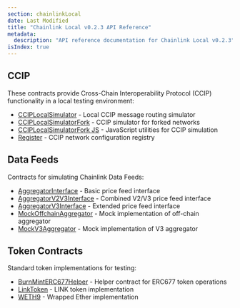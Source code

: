 ```yaml
---
section: chainlinkLocal
date: Last Modified
title: "Chainlink Local v0.2.3 API Reference"
metadata:
  description: "API reference documentation for Chainlink Local v0.2.3"
isIndex: true
---
```



<Common callout="importPackage023" />

## CCIP

These contracts provide Cross-Chain Interoperability Protocol (CCIP) functionality in a local testing environment:

- [CCIPLocalSimulator](/chainlink-local/api-reference/v0.2.3/ccip-local-simulator) - Local CCIP message routing simulator
- [CCIPLocalSimulatorFork](/chainlink-local/api-reference/v0.2.3/ccip-local-simulator-fork) - CCIP simulator for forked networks
- [CCIPLocalSimulatorFork JS](/chainlink-local/api-reference/v0.2.3/ccip-local-simulator-fork-js) - JavaScript utilities for CCIP simulation
- [Register](/chainlink-local/api-reference/v0.2.3/register) - CCIP network configuration registry

## Data Feeds

Contracts for simulating Chainlink Data Feeds:

- [AggregatorInterface](/chainlink-local/api-reference/v0.2.3/aggregator-interface) - Basic price feed interface
- [AggregatorV2V3Interface](/chainlink-local/api-reference/v0.2.3/aggregator-v2-v3-interface) - Combined V2/V3 price feed interface
- [AggregatorV3Interface](/chainlink-local/api-reference/v0.2.3/aggregator-v3-interface) - Extended price feed interface
- [MockOffchainAggregator](/chainlink-local/api-reference/v0.2.3/mock-offchain-aggregator) - Mock implementation of off-chain aggregator
- [MockV3Aggregator](/chainlink-local/api-reference/v0.2.3/mock-v3-aggregator) - Mock implementation of V3 aggregator

## Token Contracts

Standard token implementations for testing:

- [BurnMintERC677Helper](/chainlink-local/api-reference/v0.2.3/burn-mint-erc677-helper) - Helper contract for ERC677 token operations
- [LinkToken](/chainlink-local/api-reference/v0.2.3/link-token) - LINK token implementation
- [WETH9](/chainlink-local/api-reference/v0.2.3/weth9) - Wrapped Ether implementation
